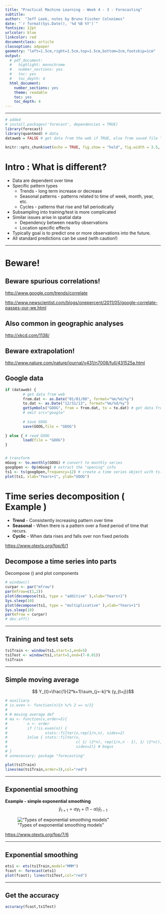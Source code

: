 ```yaml
---
title: "Practical Machine Learning - Week 4 - 3 - Forecasting"
subtitle: 
author:  "Jeff Leek, notes by Bruno Fischer Colonimos"
date: "`r format(Sys.Date(), '%d %B %Y')`"
fontsize: 12pt
urlcolor: blue
linkcolor: red
documentclass: article
classoption: a4paper
geometry: "left=1.5cm,right=1.5cm,top=1.5cm,bottom=2cm,footskip=1cm"
output:
  # pdf_document: 
  #   highlight: monochrome
  #   number_sections: yes
  #   toc: yes
  #   toc_depth: 4
  html_document: 
    number_sections: yes
    theme: readable
    toc: yes
    toc_depth: 4
---
```


********************************
```r
# added
# install.packages('forecast', dependencies = TRUE)
library(forecast)
library(quantmod) # data
dataweb = FALSE # get data from the web if TRUE, else from saved file "GOOG"

```



```r
knitr::opts_chunk$set(echo = TRUE, fig.show = "hold", fig.width = 3.5, fig.asp = 1, fig.align = "center")
```

# Intro : What is different? {#sec:intro}

* Data are dependent over time
* Specific pattern types
    * Trends - long term increase or decrease
    * Seasonal patterns - patterns related to time of week, month, year, etc.
    * Cycles - patterns that rise and fall periodically
* Subsampling into training/test is more complicated
* Similar issues arise in spatial data 
    * Dependency between nearby observations
    * Location specific effects
* Typically goal is to predict one or more observations into the future. 
* All standard predictions can be used (with caution!)

---

# Beware! {#sec:beware}

## Beware spurious correlations!


[http://www.google.com/trends/correlate](http://www.google.com/trends/correlate)

[http://www.newscientist.com/blogs/onepercent/2011/05/google-correlate-passes-our-we.html](http://www.newscientist.com/blogs/onepercent/2011/05/google-correlate-passes-our-we.html)

## Also common in geographic analyses

[http://xkcd.com/1138/](http://xkcd.com/1138/)


## Beware extrapolation!

[http://www.nature.com/nature/journal/v431/n7008/full/431525a.html](http://www.nature.com/nature/journal/v431/n7008/full/431525a.html)



## Google data


```r
if (dataweb) {
        # get data from web
        from.dat <- as.Date("01/01/08", format="%m/%d/%y")
        to.dat <- as.Date("12/31/13", format="%m/%d/%y")
        getSymbols("GOOG", from = from.dat, to = to.dat) # get data from google finance dataset 
        # omit src="google"
        
        # Save GOOG
        save(GOOG,file = "GOOG")
        
} else { # read GOOG
        load(file = "GOOG")  
}



```

```r
# transform
mGoog <- to.monthly(GOOG) # convert to monthly series
googOpen <- Op(mGoog) # extract the "opening" info
ts1 <- ts(googOpen,frequency=12) # create a time series object with ts()
plot(ts1, xlab="Years+1", ylab="GOOG")
```


# Time series decomposition ( Example )

* __Trend__  - Consistently increasing pattern over time 
* __Seasonal__ -  When there is a pattern over a fixed period of time that recurs.
* __Cyclic__ -  When data rises and falls over non fixed periods

[https://www.otexts.org/fpp/6/1](https://www.otexts.org/fpp/6/1)


## Decompose a time series into parts

Decompose () and plot components

```r
# windows()
curpar <- par("mfrow")
par(mfrow=c(1,2))
plot(decompose(ts1, type = "additive" ),xlab="Years+1")
Sys.sleep(10)
plot(decompose(ts1, type = "multiplicative" ),xlab="Years+1")
Sys.sleep(10)
par(mfrow = curpar)
# dev.off()
```

---

## Training and test sets

```r
ts1Train <- window(ts1,start=1,end=5)
ts1Test <- window(ts1,start=5,end=(7-0.01))
ts1Train
```

---

## Simple moving average

$$ Y_{t}=\frac{1}{2*k+1}\sum_{j=-k}^k {y_{t+j}}$$

```r

# auxiliary
# is.even <- function(n){n %/% 2 == n/2}
# 
# # moving average def
# ma <- function(x,order=5){
#         n <- order
#         if (!is.even(n)) {
#                 stats::filter(x,rep(1/n,n), sides=2)
#         }else { stats::filter(x,
#                               c( 1/ (2*n), rep(1/n,n - 1), 1/ (2*n)),
#                               sides=2)} # bogus
# }
# unnecessary: package "forecasting"

plot(ts1Train)
lines(ma(ts1Train,order=3),col="red")

```



---

## Exponential smoothing

__Example - simple exponential smoothing__
$$\hat{y}_{t+1} = \alpha y_t + (1-\alpha)\hat{y}_{t-1}$$

!["Types of ewponential smoothing models"](assets/exponential_smoothing_models.JPG)

[https://www.otexts.org/fpp/7/6](https://www.otexts.org/fpp/7/6)

---

## Exponential smoothing

```r
ets1 <- ets(ts1Train,model="MMM")
fcast <- forecast(ets1)
plot(fcast); lines(ts1Test,col="red")
```


---

## Get the accuracy

```r
accuracy(fcast,ts1Test)
```

